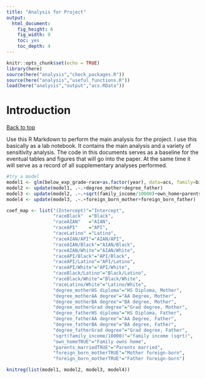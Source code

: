 ```yaml
---
title: "Analysis for Project"
output: 
  html_document: 
    fig_height: 6
    fig_width: 9
    toc: yes
    toc_depth: 4
---
```


```r
knitr::opts_chunk$set(echo = TRUE)
library(here)
source(here("analysis","check_packages.R"))
source(here("analysis","useful_functions.R"))
load(here("analysis","output","acs.RData"))
```

# Introduction
<a href="#top">Back to top</a>

Use this R Markdown to perform the main analysis for the project. I use this basically as a lab notebook. It contains the main analysis and a variety of sensitivity analysis. The code in this documents serves as a baseline for the eventual tables and figures that will go into the paper. At the same time it will serve as a record of all supplementary analyses performed. 


```r
#try a model
model1 <- glm(below_exp_grade~race+as.factor(year), data=acs, family=binomial)
model2 <- update(model1, .~.+degree_mother+degree_father)
model3 <- update(model2, .~.+sqrt(family_income/10000)+own_home+parents_married)
model4 <- update(model3, .~.+foreign_born_mother+foreign_born_father)

coef_map <- list("(Intercept)"="Intercept",
                 "raceBlack"  ="Black",
                 "raceAIAN"   ="AIAN",
                 "raceAPI"    ="API",
                 "raceLatino" ="Latino",
                 "raceAIAN/API"="AIAN/API",
                 "raceAIAN/Black"="AIAN/Black",
                 "raceAIAN/White"="AIAN/White",
                 "raceAPI/Black"="API/Black",
                 "raceAPI/Latino"="API/Latino",
                 "raceAPI/White"="API/White",
                 "raceBlack/Latino"="Black/Latino",
                 "raceBlack/White"="Black/White",
                 "raceLatino/White"="Latino/White",
                 "degree_motherHS diploma"="HS Diploma, Mother",
                 "degree_motherAA degree"="AA Degree, Mother",
                 "degree_motherBA degree"="BA degree, Mother",
                 "degree_motherGrad degree"="Grad degree, Mother",
                 "degree_fatherHS diploma"="HS Diploma, Father",
                 "degree_fatherAA degree"="AA Degree, Father",
                 "degree_fatherBA degree"="BA degree, Father",
                 "degree_fatherGrad degree"="Grad degree, Father",
                 "sqrt(family_income/10000)"="family income (sqrt)",
                 "own_homeTRUE"="Family owns home",
                 "parents_marriedTRUE"="Parents married",
                 "foreign_born_motherTRUE"="Mother foreign-born",
                 "foreign_born_motherTRUE"="Father foreign-born")

knitreg(list(model1, model2, model3, model4))
```